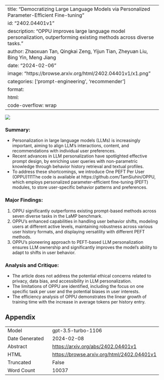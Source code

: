 
---
title: "Democratizing Large Language Models via Personalized Parameter-Efficient Fine-tuning"
id: "2402.04401v1"
description: "OPPU improves large language model personalization, outperforming existing methods across diverse tasks."
author: Zhaoxuan Tan, Qingkai Zeng, Yijun Tian, Zheyuan Liu, Bing Yin, Meng Jiang
date: "2024-02-06"
image: "https://browse.arxiv.org/html/2402.04401v1/x1.png"
categories: ['prompt-engineering', 'recommender']
format:
  html:
    code-overflow: wrap
---

![](https://browse.arxiv.org/html/2402.04401v1/x1.png)

### Summary:
- Personalization in large language models (LLMs) is increasingly important, aiming to align LLM’s interactions, content, and recommendations with individual user preferences.
- Recent advances in LLM personalization have spotlighted effective prompt design, by enriching user queries with non-parametric knowledge through behavior history retrieval and textual profiles.
- To address these shortcomings, we introduce One PEFT Per User (OPPU)111The code is available at https://github.com/TamSiuhin/OPPU, which employs personalized parameter-efficient fine-tuning (PEFT) modules, to store user-specific behavior patterns and preferences.

### Major Findings:
1. OPPU significantly outperforms existing prompt-based methods across seven diverse tasks in the LaMP benchmark.
2. OPPU's enhanced capabilities in handling user behavior shifts, modeling users at different active levels, maintaining robustness across various user history formats, and displaying versatility with different PEFT methods.
3. OPPU's pioneering approach to PEFT-based LLM personalization ensures LLM ownership and significantly improves the model’s ability to adapt to shifts in user behavior.

### Analysis and Critique:
- The article does not address the potential ethical concerns related to privacy, data bias, and accessibility in LLM personalization.
- The limitations of OPPU are identified, including the focus on one specific task per user and the potential biases in user interests.
- The efficiency analysis of OPPU demonstrates the linear growth of training time with the increase in average tokens per history entry.

## Appendix

|          |          |
|----------|----------|
| Model     | gpt-3.5-turbo-1106       |
| Date Generated     | 2024-02-08       |
| Abstract | [https://arxiv.org/abs/2402.04401v1](https://arxiv.org/abs/2402.04401v1)        |
| HTML     | [https://browse.arxiv.org/html/2402.04401v1](https://browse.arxiv.org/html/2402.04401v1)       |
| Truncated       | False       |
| Word Count       | 10037       |